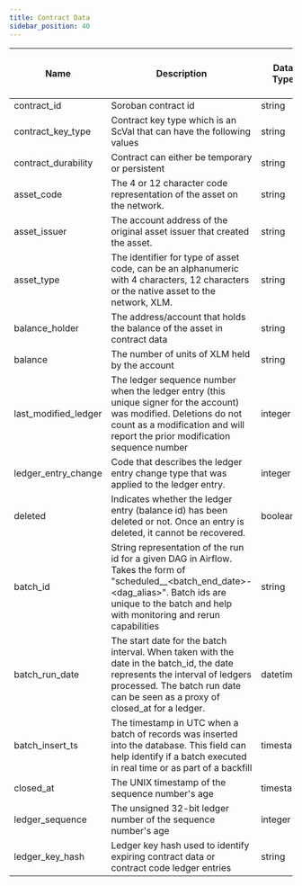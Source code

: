 ```yaml
---
title: Contract Data
sidebar_position: 40
---
```


| Name                 | Description                                                                                                                                                                                                            | Data Type | Domain Values | Primary Key? | Natural Key? | Partition or Cluster Field? | Required? | Notes |
| -------------------- | ---------------------------------------------------------------------------------------------------------------------------------------------------------------------------------------------------------------------- | --------- | ------------- | ------------ | ------------ | --------------------------- | --------- | ----- |
| contract_id          | Soroban contract id                                                                                                                                                                                                    | string    |               |              | Yes          | Cluster                     | Yes       |       |
| contract_key_type    | Contract key type which is an ScVal that can have the following values                                                                                                                                                 | string    |               |              |              |                             |           |       |
| contract_durability  | Contract can either be temporary or persistent                                                                                                                                                                         | string    |               |              |              |                             |           |       |
| asset_code           | The 4 or 12 character code representation of the asset on the network.                                                                                                                                                 | string    |               |              |              |                             |           |       |
| asset_issuer         | The account address of the original asset issuer that created the asset.                                                                                                                                               | string    |               |              |              |                             |           |       |
| asset_type           | The identifier for type of asset code, can be an alphanumeric with 4 characters, 12 characters or the native asset to the network, XLM.                                                                                | string    |               |              |              |                             |           |       |
| balance_holder       | The address/account that holds the balance of the asset in contract data                                                                                                                                               | string    |               |              |              |                             |           |       |
| balance              | The number of units of XLM held by the account                                                                                                                                                                         | string    |               |              |              |                             |           |       |
| last_modified_ledger | The ledger sequence number when the ledger entry (this unique signer for the account) was modified. Deletions do not count as a modification and will report the prior modification sequence number | integer   |               |              | Yes          | Cluster                     | Yes       |       |
| ledger_entry_change  | Code that describes the ledger entry change type that was applied to the ledger entry.                                                                                                                                 | integer   |               |              |              |                             | Yes       |       |
| deleted              | Indicates whether the ledger entry (balance id) has been deleted or not. Once an entry is deleted, it cannot be recovered.                                                                          | boolean   |               |              |              |                             | Yes       |       |
| batch_id             | String representation of the run id for a given DAG in Airflow. Takes the form of "scheduled\_\_\<batch_end_date>-\<dag_alias>". Batch ids are unique to the batch and help with monitoring and rerun capabilities     | string    |               |              |              |                             | Yes       |       |
| batch_run_date       | The start date for the batch interval. When taken with the date in the batch_id, the date represents the interval of ledgers processed. The batch run date can be seen as a proxy of closed_at for a ledger.           | datetime  |               |              |              |                             | Yes       |       |
| batch_insert_ts      | The timestamp in UTC when a batch of records was inserted into the database. This field can help identify if a batch executed in real time or as part of a backfill                                                    | timestamp |               |              |              |                             | Yes       |       |
| closed_at            | The UNIX timestamp of the sequence number's age                                                                                                                                                                        | timestamp |               |              |              | Partition                   | Yes       |       |
| ledger_sequence      | The unsigned 32-bit ledger number of the sequence number's age                                                                                                                                                         | integer   |               |              | Yes          |                             | Yes       |       |
| ledger_key_hash      | Ledger key hash used to identify expiring contract data or contract code ledger entries                                                                                                                                | string    |               |              | Yes          |                             | Yes       |       |
